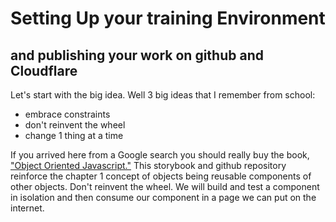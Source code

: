 
<Meta title="Chapter 1 - Setting Up your training Environment" />

# Setting Up your training Environment
## and publishing your work on github and Cloudflare

Let's start with the big idea. Well 3 big ideas that I remember from school:
- embrace constraints
- don't reinvent the wheel
- change 1 thing at a time

If you arrived here from a Google search you should really buy the book, ["Object Oriented Javascript."](https://www.packtpub.com/product/object-oriented-javascript-third-edition/9781785880568) This storybook and github repository reinforce the chapter 1 concept of objects being reusable components of other objects. Don't reinvent the wheel. We will build and test a component in isolation and then consume our component in a page we can put on the internet.

<StoryFooter title="Coming Soon" tagline="Take a look at our first component" label="Next" href="/?path=/docs/components-comingsoon--docs"/>

